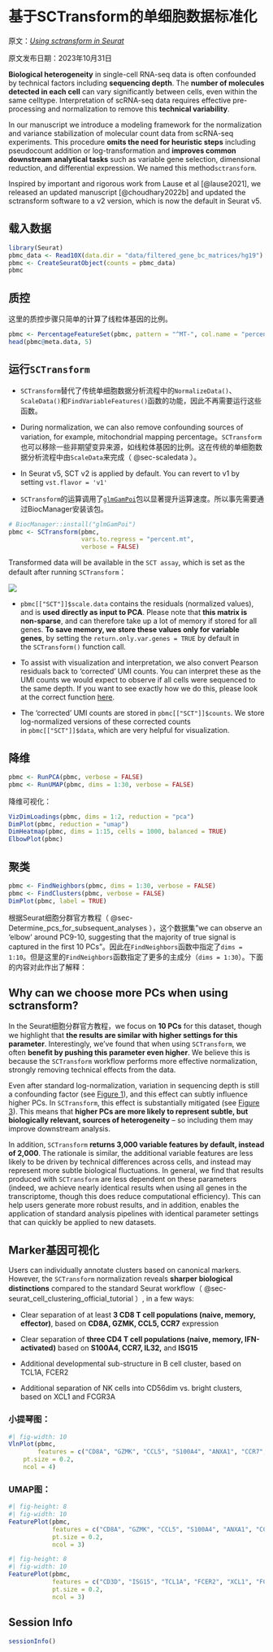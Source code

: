 # 基于SCTransform的单细胞数据标准化 {#sec-sctransform}

原文：[*Using sctransform in Seurat*](https://satijalab.org/seurat/articles/sctransform_vignette)

原文发布日期：2023年10月31日

**Biological heterogeneity** in single-cell RNA-seq data is often confounded by technical factors including **sequencing depth**. The **number of molecules detected in each cell** can vary significantly between cells, even within the same celltype. Interpretation of scRNA-seq data requires effective pre-processing and normalization to remove this **technical variability**.

In our manuscript we introduce a modeling framework for the normalization and variance stabilization of molecular count data from scRNA-seq experiments. This procedure **omits the need for heuristic steps** including pseudocount addition or log-transformation and **improves common downstream analytical tasks** such as variable gene selection, dimensional reduction, and differential expression. We named this method`sctransform`.

Inspired by important and rigorous work from Lause et al [@lause2021], we released an updated manuscript [@choudhary2022b] and updated the sctransform software to a v2 version, which is now the default in Seurat v5.

## 载入数据

```r
library(Seurat)
pbmc_data <- Read10X(data.dir = "data/filtered_gene_bc_matrices/hg19")
pbmc <- CreateSeuratObject(counts = pbmc_data)
pbmc
```

## 质控

这里的质控步骤只简单的计算了线粒体基因的比例。

```r
pbmc <- PercentageFeatureSet(pbmc, pattern = "^MT-", col.name = "percent.mt")
head(pbmc@meta.data, 5)
```

## 运行`SCTransform`

-   `SCTransform`替代了传统单细胞数据分析流程中的`NormalizeData()`、`ScaleData()`和`FindVariableFeatures()`函数的功能，因此不再需要运行这些函数。

-   During normalization, we can also remove confounding sources of variation, for example, mitochondrial mapping percentage。`SCTransform`也可以移除一些非期望变异来源，如线粒体基因的比例。这在传统的单细胞数据分析流程中由`ScaleData`来完成（ @sec-scaledata ）。

-   In Seurat v5, SCT v2 is applied by default. You can revert to v1 by setting `vst.flavor = 'v1'`

-   `SCTransform`的运算调用了[`glmGamPoi`](https://bioconductor.org/packages/release/bioc/html/glmGamPoi.html)包以显著提升运算速度。所以事先需要通过BiocManager安装该包。

```r
# BiocManager::install("glmGamPoi")
pbmc <- SCTransform(pbmc, 
                    vars.to.regress = "percent.mt", 
                    verbose = FALSE)
```

Transformed data will be available in the `SCT assay`, which is set as the default after running `SCTransform`：

![](images/截屏2023-11-23%2019.32.28.png)

-   `pbmc[["SCT"]]$scale.data` contains the residuals (normalized values), and is **used directly as input to PCA**. Please note that **this matrix is non-sparse**, and can therefore take up a lot of memory if stored for all genes. **To save memory, we store these values only for variable genes**, by setting the `return.only.var.genes = TRUE` by default in the `SCTransform()` function call.

-   To assist with visualization and interpretation, we also convert Pearson residuals back to 'corrected' UMI counts. You can interpret these as the UMI counts we would expect to observe if all cells were sequenced to the same depth. If you want to see exactly how we do this, please look at the correct function [here](https://github.com/ChristophH/sctransform/blob/master/R/denoise.R).

-   The 'corrected' UMI counts are stored in `pbmc[["SCT"]]$counts`. We store log-normalized versions of these corrected counts in `pbmc[["SCT"]]$data`, which are very helpful for visualization.

## 降维

```r
pbmc <- RunPCA(pbmc, verbose = FALSE)
pbmc <- RunUMAP(pbmc, dims = 1:30, verbose = FALSE)
```

降维可视化：

```r
VizDimLoadings(pbmc, dims = 1:2, reduction = "pca")
DimPlot(pbmc, reduction = "umap")
DimHeatmap(pbmc, dims = 1:15, cells = 1000, balanced = TRUE)
ElbowPlot(pbmc)
```

## 聚类

```r
pbmc <- FindNeighbors(pbmc, dims = 1:30, verbose = FALSE)
pbmc <- FindClusters(pbmc, verbose = FALSE)
DimPlot(pbmc, label = TRUE)
```

根据Seurat细胞分群官方教程（ @sec-Determine_pcs_for_subsequent_analyses ），这个数据集"we can observe an 'elbow' around PC9-10, suggesting that the majority of true signal is captured in the first 10 PCs"。因此在`FindNeighbors`函数中指定了`dims = 1:10`。但是这里的`FindNeighbors`函数指定了更多的主成分（`dims = 1:30`）。下面的内容对此作出了解释：

::: {.callout-tip collapse="true"}
## Why can we choose more PCs when using sctransform?

In the Seurat细胞分群官方教程，we focus on **10 PCs** for this dataset, though we highlight that **the results are similar with higher settings for this parameter**. Interestingly, we've found that when using `SCTransform`, we often **benefit by pushing this parameter even higher**. We believe this is because the `SCTransform` workflow performs more effective normalization, strongly removing technical effects from the data.

Even after standard log-normalization, variation in sequencing depth is still a confounding factor (see [Figure 1](https://genomebiology.biomedcentral.com/articles/10.1186/s13059-019-1874-1)), and this effect can subtly influence higher PCs. In `SCTransform`, this effect is substantially mitigated (see [Figure 3](https://genomebiology.biomedcentral.com/articles/10.1186/s13059-019-1874-1)). This means that **higher PCs are more likely to represent subtle, but biologically relevant, sources of heterogeneity** -- so including them may improve downstream analysis.

In addition, `SCTransform` **returns 3,000 variable features by default, instead of 2,000**. The rationale is similar, the additional variable features are less likely to be driven by technical differences across cells, and instead may represent more subtle biological fluctuations. In general, we find that results produced with `SCTransform` are less dependent on these parameters (indeed, we achieve nearly identical results when using all genes in the transcriptome, though this does reduce computational efficiency). This can help users generate more robust results, and in addition, enables the application of standard analysis pipelines with identical parameter settings that can quickly be applied to new datasets.
:::

## Marker基因可视化

Users can individually annotate clusters based on canonical markers. However, the `SCTransform` normalization reveals **sharper biological distinctions** compared to the standard Seurat workflow（ @sec-seurat_cell_clustering_official_tutorial ）, in a few ways:

-   Clear separation of at least **3 CD8 T cell populations (naive, memory, effector)**, based on **CD8A, GZMK, CCL5, CCR7** expression

-   Clear separation of **three CD4 T cell populations (naive, memory, IFN-activated)** based on **S100A4, CCR7, IL32,** and **ISG15**

-   Additional developmental sub-structure in B cell cluster, based on TCL1A, FCER2

-   Additional separation of NK cells into CD56dim vs. bright clusters, based on XCL1 and FCGR3A

### 小提琴图：

```r
#| fig-width: 10
VlnPlot(pbmc, 
        features = c("CD8A", "GZMK", "CCL5", "S100A4", "ANXA1", "CCR7", "ISG15", "CD3D"),
    pt.size = 0.2, 
    ncol = 4)
```

### UMAP图：

```r
#| fig-height: 8
#| fig-width: 10
FeaturePlot(pbmc, 
            features = c("CD8A", "GZMK", "CCL5", "S100A4", "ANXA1", "CCR7"), 
            pt.size = 0.2,
            ncol = 3)
```

```r
#| fig-height: 8
#| fig-width: 10
FeaturePlot(pbmc, 
            features = c("CD3D", "ISG15", "TCL1A", "FCER2", "XCL1", "FCGR3A"), 
            pt.size = 0.2,
            ncol = 3)
```

::: {.callout-note collapse="true" icon="false"}
## Session Info

```r
sessionInfo()
```
:::
